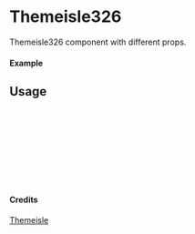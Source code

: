 
<Meta of={Themeisle326} title="Themeisle/Themeisle326" />

# Themeisle326

Themeisle326 component with different props.

#### Example

<Canvas of={Themeisle326.Primary} />

## Usage

```ts
import { Themeisle326 } from "yadl-ui";

const Example = () => {
  return (
      <Themeisle326 />
  );
};

export default Example;
```

#### Credits
[Themeisle](https://themeisle.com/illustrations/)
